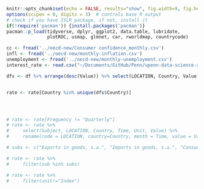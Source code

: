 ```r
knitr::opts_chunk$set(echo = FALSE, results="show", fig.width=9, fig.height=6, warning=FALSE)
options(scipen = 0, digits = 3)  # controls base R output
# check if you have ISLR package, if not, install it
if(!require('pacman')) {install.packages('pacman')}
pacman::p_load(tidyverse, dplyr, ggplot2, data.table, lubridate,
               plotROC, usmap, glmnet, car, rworldmap, countrycode)
```

```r
cc <- fread('../oecd-new/Consumer confidence_monthly.csv')
infl <- fread('../oecd-new/monthly-inflation.csv')
unemployment <- fread('../oecd-new/monthly-unemployment.csv')
interest_rate <- read.csv("~/Documents/GitHub/Penn/upenn-data-science-academy/Final Project/Data/OECD Data/long_term_interest_rates.csv", header=T, stringsAsFactors = FALSE)

dfs <- df %>% arrange(desc(Value)) %>% select(LOCATION, Country, Value)


rate <- rate[Country %in% unique(dfs$Country)]




# rate <- rate[Frequency != "Quarterly"]
# rate <- rate %>% 
#     select(Subject, LOCATION, Country, Time, Unit, Value) %>%
#     rename(code = LOCATION, country=Country, month = Time, value = Value, unit=Unit, sub=Subject)

# subs <- c("Exports in goods, s.a.", "Imports in goods, s.a.", "Consumer prices: all items", "Long-term interest rate", "Monthly unemployment rate: all persons, s.a.", "Consumer confidence indicator, s.a.", "Producer prices - Manufacturing ", "Manufacturing - Confidence indicator, s.a.", "GDP (ratio to trend, smoothed)")

# rate <- rate %>%
#     filter(sub %in% subs)

# rate <- rate %>%
#     filter(unit!="Index")

```
